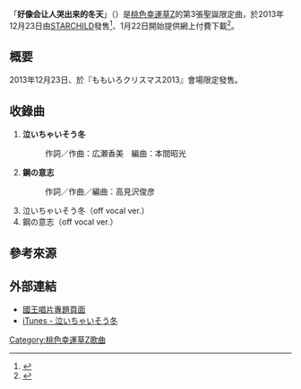 {{Infobox Single 
| Name           = 泣いちゃいそう冬
| Artist         = [[桃色幸運草Z|桃色幸運草Z]]
| Album          = 
| A-side         = 泣いちゃいそう冬<br/>鋼の意志
| B-side         = 
| Released       = 2013年12月23日
| Format         = 聖誕限定曲
| Recorded       = 
| Genre          = [[J-POP|J-POP]]
| Length         = 
| Label          = [[STARCHILD|STARCHILD]]
| Writer         = 
| Producer       = 
| Certification  = 
| Chart position = 
| Last single    = [[僕等のセンチュリー|僕等のセンチュリー]]<br />（2012年）
| This single    = '''泣いちゃいそう冬<br/>/鋼の意志'''<br />（2013年）
| Next single    = 
| Misc           = 
}}
「'''好像会让人哭出来的冬天'''」（{{lang-ja|泣いちゃいそう冬}}）是[[桃色幸運草Z|桃色幸運草Z]]的第3張聖誕限定曲，於2013年12月23日由[[STARCHILD|STARCHILD]]發售<ref>{{cite news|title=ももクロ、クリスマスライヴ開催記念シングル「泣いちゃいそう冬 / 鋼の意志」配信開始！|url=http://news.infoseek.co.jp/sochi2014/article/okmusic_20140122_29463|publisher=Infoseek ニュース|date=2014-01-22|accessdate=2014-05-22|deadurl=yes|archiveurl=https://web.archive.org/web/20140522160554/http://news.infoseek.co.jp/sochi2014/article/okmusic_20140122_29463|archivedate=2014-05-22}}</ref>、1月22日開始提供網上付費下載<ref>{{cite web|title=ももクロ、香美＆高見沢参加のももクリ限定シングルを配信|url=http://natalie.mu/music/news/108311|publisher=ナタリー|accessdate=2014-05-20|date=2014-01-22|archive-date=2014-05-21|archive-url=https://web.archive.org/web/20140521012432/http://natalie.mu/music/news/108311|dead-url=no}}</ref>。

== 概要 ==
2013年12月23日、於『ももいろクリスマス2013』會場限定發售。

== 收錄曲 ==
# '''泣いちゃいそう冬'''
#:  作詞／作曲：広瀬香美　編曲：本間昭光
# '''鋼の意志'''
#: 作詞／作曲／編曲：高見沢俊彦
# 泣いちゃいそう冬（off vocal ver.）
#鋼の意志（off vocal ver.）

== 參考來源 ==
<references/>

== 外部連結 ==
*[https://web.archive.org/web/20160407075227/http://momochri2013.kingeshop.jp/ 國王唱片專題頁面] {{ja}}
*[https://itunes.apple.com/jp/album/qiichaisou-dong-gangno-yi/id793044831 iTunes - 泣いちゃいそう冬]{{Wayback|url=https://itunes.apple.com/jp/album/qiichaisou-dong-gangno-yi/id793044831 |date=20150615083516 }} {{ja}}

[[Category:桃色幸運草Z歌曲|Category:桃色幸運草Z歌曲]]